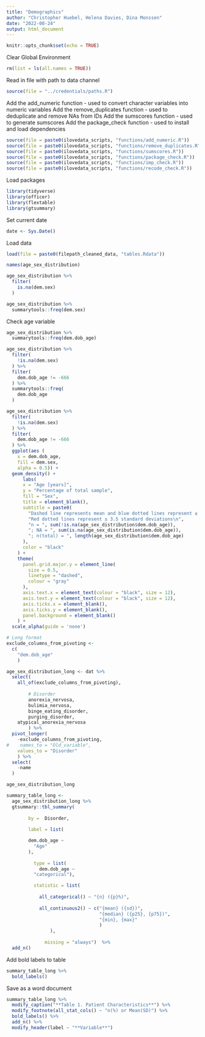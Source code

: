 ```yaml
---
title: "Demographics"
author: "Christopher Huebel, Helena Davies, Dina Monssen"
date: "2022-08-24"
output: html_document
---
```


```r
knitr::opts_chunk$set(echo = TRUE)
```

Clear Global Environment

```r
rm(list = ls(all.names = TRUE)) 
```

Read in file with path to data channel
```r
source(file = "../credentials/paths.R")
```

Add the add_numeric function - used to convert character variables into numeric variables
Add the remove_duplicates function - used to deduplicate and remove NAs from IDs
Add the sumscores function - used to generate sumscores
Add the package_check function - used to install and load dependencies
```r
source(file = paste0(ilovedata_scripts, "functions/add_numeric.R"))
source(file = paste0(ilovedata_scripts, "functions/remove_duplicates.R"))
source(file = paste0(ilovedata_scripts, "functions/sumscores.R"))
source(file = paste0(ilovedata_scripts, "functions/package_check.R"))
source(file = paste0(ilovedata_scripts, "functions/imp_check.R"))
source(file = paste0(ilovedata_scripts, "functions/recode_check.R"))
```

Load packages

```r
library(tidyverse)
library(officer)
library(flextable)
library(gtsummary)
```

Set current date

```r
date <- Sys.Date()
```

Load data

```r
load(file = paste0(filepath_cleaned_data, "tables.Rdata"))
```


```r
names(age_sex_distribution)
```



```r
age_sex_distribution %>%
  filter(
    is.na(dem.sex)
  )
```

```r
age_sex_distribution %>%
  summarytools::freq(dem.sex)
```

Check age variable
```r
age_sex_distribution %>%
  summarytools::freq(dem.dob_age)
```

```r
age_sex_distribution %>%
  filter(
    !is.na(dem.sex)
  ) %>%
  filter(
    dem.dob_age != -666
  ) %>%
  summarytools::freq(
    dem.dob_age
  )
```



```r
age_sex_distribution %>%
  filter(
    !is.na(dem.sex)
  ) %>%
  filter(
    dem.dob_age != -666
  ) %>%
  ggplot(aes (
    x = dem.dob_age,
    fill = dem.sex,
    alpha = 0.5)) + 
  geom_density() +
      labs(
      x = "Age [years]",
      y = "Percentage of total sample",
      fill = "Sex",
      title = element_blank(),
      subtitle = paste0(
        "Dashed line represents mean and blue dotted lines represent ± 1 standard deviation\n",
        "Red dotted lines represent ± 3.5 standard deviations\n",
        "n = ", sum(!is.na(age_sex_distribution$dem.dob_age)),
        "; NA = ", sum(is.na(age_sex_distribution$dem.dob_age)),
        "; n(total) = ", length(age_sex_distribution$dem.dob_age)
      ),
      color = "black"
    ) +
    theme(
      panel.grid.major.y = element_line(
        size = 0.5,
        linetype = "dashed",
        colour = "gray"
      ),
      axis.text.x = element_text(colour = "black", size = 12),
      axis.text.y = element_text(colour = "black", size = 12),
      axis.ticks.x = element_blank(),
      axis.ticks.y = element_blank(),
      panel.background = element_blank()
    ) +
  scale_alpha(guide = 'none')
```



```r
# Long format
exclude_columns_from_pivoting <-
  c(
    "dem.dob_age"
    )

age_sex_distribution_long <- dat %>%
  select(
    all_of(exclude_columns_from_pivoting),
         
        # Disorder
        anorexia_nervosa,
        bulimia_nervosa,
        binge_eating_disorder,
        purging_disorder,
    atypical_anorexia_nervosa
        ) %>%
  pivot_longer(
    -exclude_columns_from_pivoting,
#    names_to = "Old_variable",
    values_to = "Disorder"
    ) %>%
  select(
    -name
  )

age_sex_distribution_long
```





```r
summary_table_long <-
  age_sex_distribution_long %>%
  gtsummary::tbl_summary(
        
        by =  Disorder,
        
        label = list(

        dem.dob_age ~
          "Age"
        ),
                
          type = list(
            dem.dob_age ~
          "categorical"),

          statistic = list(
                             
            all_categorical() ~ "{n} ({p}%)",
            
            all_continuous2() ~ c("{mean} ({sd})",
                                  "{median} ({p25}, {p75})",
                                  "{min}, {max}"
                                  )
                ), 
              
              missing = "always")  %>% 
  add_n()
```

Add bold labels to table

```r
summary_table_long %>% 
  bold_labels() 
```

Save as a word document



```r
summary_table_long %>% 
  modify_caption("**Table 1. Patient Characteristics**") %>%  
  modify_footnote(all_stat_cols() ~ "n(%) or Mean(SD)") %>% 
  bold_labels() %>% 
  add_n() %>% 
  modify_header(label ~ "**Variable**") 
```

